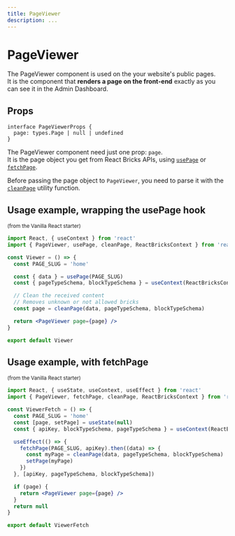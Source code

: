 ```yaml
---
title: PageViewer
description: ...
---
```


# PageViewer

The PageViewer component is used on the your website's public pages.  
It is the component that **renders a page on the front-end** exactly as you can see it in the Admin Dashboard.

## Props

```tsx
interface PageViewerProps {
  page: types.Page | null | undefined
}
```

The PageViewer component need just one prop: `page`.  
It is the page object you get from React Bricks APIs, using [`usePage`](/docs-api/hooks/use-page) or [`fetchPage`](/docs-api/utilities/fetch-page).

Before passing the page object to `PageViewer`, you need to parse it with the [`cleanPage`](/docs-api/utilities/clean-page) utility function.

## Usage example, wrapping the **usePage** hook

<small>(from the Vanilla React starter)</small>

```jsx
import React, { useContext } from 'react'
import { PageViewer, usePage, cleanPage, ReactBricksContext } from 'react-bricks'

const Viewer = () => {
  const PAGE_SLUG = 'home'

  const { data } = usePage(PAGE_SLUG)
  const { pageTypeSchema, blockTypeSchema } = useContext(ReactBricksContext)

  // Clean the received content
  // Removes unknown or not allowed bricks
  const page = cleanPage(data, pageTypeSchema, blockTypeSchema)

  return <PageViewer page={page} />
}

export default Viewer
```

## Usage example, with **fetchPage**

<small>(from the Vanilla React starter)</small>

```jsx
import React, { useState, useContext, useEffect } from 'react'
import { PageViewer, fetchPage, cleanPage, ReactBricksContext } from 'react-bricks'

const ViewerFetch = () => {
  const PAGE_SLUG = 'home'
  const [page, setPage] = useState(null)
  const { apiKey, blockTypeSchema, pageTypeSchema } = useContext(ReactBricksContext)

  useEffect(() => {
    fetchPage(PAGE_SLUG, apiKey).then((data) => {
      const myPage = cleanPage(data, pageTypeSchema, blockTypeSchema)
      setPage(myPage)
    })
  }, [apiKey, pageTypeSchema, blockTypeSchema])

  if (page) {
    return <PageViewer page={page} />
  }
  return null
}

export default ViewerFetch
```
